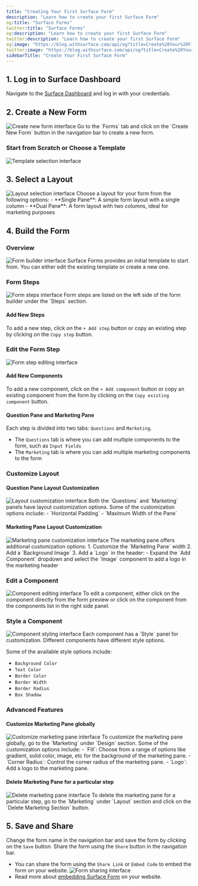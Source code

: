 ```yaml
---
title: "Creating Your First Surface Form"
description: "Learn how to create your first Surface Form"
og:title: "Surface Forms"
twitter:title: "Surface Forms"
og:description: "Learn how to create your first Surface Form"
twitter:description: "Learn how to create your first Surface Form"
og:image: "https://blog.withsurface.com/api/og?title=Create%20Your%20First%20Form"
twitter:image: "https://blog.withsurface.com/api/og?title=Create%20Your%20First%20Form"
sidebarTitle: "Create Your First Surface Form"
---
```


## 1. Log in to Surface Dashboard
Navigate to the [Surface Dashboard](https://app.withsurface.com/) and log in with your credentials.

## 2. Create a New Form
<Frame>
  <img className="block" src="/images/first-form/1.png" alt="Create new form interface" />
</Frame>
Go to the `Forms` tab and click on the `Create New Form` button in the navigation bar to create a new form.

### Start from Scratch or Choose a Template
<Frame>
  <img className="block" src="/images/first-form/image.png" alt="Template selection interface" />
</Frame>

## 3. Select a Layout
<Frame>
  <img className="block" src="/images/first-form/2.png" alt="Layout selection interface" />
</Frame>
Choose a layout for your form from the following options:
- **Single Pane**: A simple form layout with a single column
- **Dual Pane**: A form layout with two columns, ideal for marketing purposes

## 4. Build the Form

### Overview
<Frame>
  <img className="block" src="/images/first-form/3.png" alt="Form builder interface" />
</Frame>
Surface Forms provides an initial template to start from. You can either edit the existing template or create a new one.

### Form Steps
<Frame>
    <img className="block" src="/images/first-form/4.png" alt="Form steps interface" />
</Frame>
Form steps are listed on the left side of the form builder under the `Steps` section.

#### Add New Steps
To add a new step, click on the `+ Add step` button or copy an existing step by clicking on the `Copy step` button.

### Edit the Form Step
<Frame>
    <img className="block" src="/images/first-form/5.png" alt="Form step editing interface" />
</Frame>

#### Add New Components
To add a new component, click on the `+ Add component` button or copy an existing component from the form by clicking on the `Copy existing component` button.

#### Question Pane and Marketing Pane
Each step is divided into two tabs: `Questions` and `Marketing`.
- The `Questions` tab is where you can add multiple components to the form, such as `Input Fields`
- The `Marketing` tab is where you can add multiple marketing components to the form


### Customize Layout
#### Question Pane Layout Customization
<Frame>
    <img className="block" src="/images/first-form/6.png" alt="Layout customization interface" />
</Frame>
Both the `Questions` and `Marketing` panels have layout customization options. Some of the customization options include:
- `Horizontal Padding`
- `Maximum Width of the Pane`

#### Marketing Pane Layout Customization
<Frame>
    <img className="block" src="/images/first-form/7.png" alt="Marketing pane customization interface" />
</Frame>
The marketing pane offers additional customization options:
1. Customize the `Marketing Pane` width
2. Add a `Background Image`
3. Add a `Logo` in the header:
    - Expand the `Add Component` dropdown and select the `Image` component to add a logo in the marketing header

### Edit a Component
<Frame>
    <img className="block" src="/images/first-form/8.png" alt="Component editing interface" />
</Frame>
To edit a component, either click on the component directly from the form preview or click on the component from the components list in the right side panel.

### Style a Component
<Frame>
    <img className="block" src="/images/first-form/9.png" alt="Component styling interface" />
</Frame>
Each component has a `Style` panel for customization. Different components have different style options.

Some of the available style options include:
- `Background Color`
- `Text Color`
- `Border Color`
- `Border Width`
- `Border Radius`
- `Box Shadow`

### Advanced Features

#### Customize Marketing Pane globally
<Frame>
    <img className="block" src="/images/first-form/12.png" alt="Customize marketing pane interface" />
</Frame>
To customize the marketing pane globally, go to the `Marketing` under `Design` section.
Some of the customization options include:
- `Fill`: Choose from a range of options like gradient, solid color, image, etc for the background of the marketing pane.
- `Corner Radius`: Control the corner radius of the marketing pane.
- `Logo`: Add a logo to the marketing pane.


#### Delete Marketing Pane for a particular step
<Frame>
    <img className="block" src="/images/first-form/11.png" alt="Delete marketing pane interface" />
</Frame>
To delete the marketing pane for a particular step, go to the `Marketing` under `Layout` section and click on the `Delete Marketing Section` button.

## 5. Save and Share
Change the form name in the navigation bar and save the form by clicking on the `Save` button.
Share the form using the `Share` button in the navigation bar.
- You can share the form using the `Share Link` or `Embed Code` to embed the form on your website.
    <Frame>
        <img className="block" src="/images/first-form/10.png" alt="Form sharing interface" />
    </Frame>
- Read more about [embedding Surface Form](/developers) on your website.
